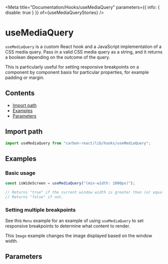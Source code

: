 

<Meta
  title="Documentation/Hooks/useMediaQuery"
  parameters={{ info: { disable: true } }}
  of={useMediaQueryStories}
/>

# useMediaQuery

`useMediaQuery` is a custom React hook and a JavaScript implementation of a CSS media query. Pass in a valid CSS media query as a string, and it returns a boolean depending on the outcome of the query.

This is particularly useful for setting responsive breakpoints on a component by component basis for particular properties, for example padding or margin.

## Contents

- [Import path](#import-path)
- [Examples](#examples)
- [Parameters](#parameters)

## Import path

```javascript
import useMediaQuery from "carbon-react/lib/hooks/useMediaQuery";
```

## Examples

### Basic usage

```javascript
const isWideScreen = useMediaQuery("(min-width: 1000px)");

// Returns "true" if the current window width is greater than (or equal to) 1000px
// Returns "false" if not.
```

### Setting multiple breakpoints

See this `Menu` <LinkTo kind="Menu" story="responsive composition">example</LinkTo> for an example of using `useMediaQuery` to set responsive breakpoints to determine what content to render.

This `Image` <LinkTo kind="Image" story="custom responsive behaviour">example</LinkTo> changes the image displayed based on the window width.

## Parameters

<ArgTypes
  of={useMediaQueryStories}
/>
